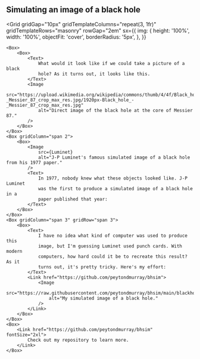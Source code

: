 

## Simulating an image of a black hole

<Grid
    gridGap="10px"
    gridTemplateColumns="repeat(3, 1fr)"
    gridTemplateRows="masonry"
    rowGap="2em"
    sx={{
        img: {
            height: '100%',
            width: '100%',
            objectFit: 'cover',
            borderRadius: '5px',
        },
    }}
>
    <Box>
        <Box>
            <Text>
                What would it look like if we could take a picture of a black
                hole? As it turns out, it looks like this.
            </Text>
            <Image
                src="https://upload.wikimedia.org/wikipedia/commons/thumb/4/4f/Black_hole_-_Messier_87_crop_max_res.jpg/1920px-Black_hole_-_Messier_87_crop_max_res.jpg"
                alt="Direct image of the black hole at the core of Messier 87."
            />
        </Box>
    </Box>
    <Box gridColumn="span 2">
        <Box>
            <Image
                src={Luminet}
                alt="J-P Luminet's famous simulated image of a black hole from his 1977 paper."
            />
            <Text>
                In 1977, nobody knew what these objects looked like. J-P Luminet
                was the first to produce a simulated image of a black hole in a
                paper published that year:
            </Text>
        </Box>
    </Box>
    <Box gridColumn="span 3" gridRow="span 3">
        <Box>
            <Text>
                I have no idea what kind of computer was used to produce this
                image, but I'm guessing Luminet used punch cards. With modern
                computers, how hard could it be to recreate this result? As it
                turns out, it's pretty tricky. Here's my effort:
            </Text>
            <Link href="https://github.com/peytondmurray/bhsim">
                <Image
                    src="https://raw.githubusercontent.com/peytondmurray/bhsim/main/blackhole.png"
                    alt="My simulated image of a black hole."
                />
            </Link>
        </Box>
    </Box>
    <Box>
        <Link href="https://github.com/peytondmurray/bhsim" fontSize="2xl">
            Check out my repository to learn more.
        </Link>
    </Box>
</Grid>

<Box marginBottom="10%" />
